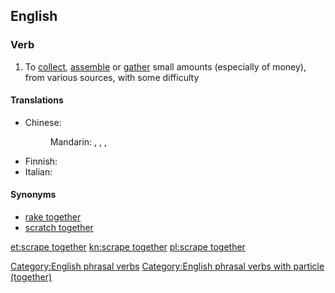 ==English==

===Verb===
{{en-verb|inf=[[scrape]] [[together]]|scrapes together|scraping together|scraped together}}

# {{idiomatic}} To [[collect]], [[assemble]] or [[gather]] small amounts (especially of money), from various sources, with some difficulty

====Translations====
{{trans-top|collect small amounts}}
* Chinese:
*: Mandarin: {{t|cmn|湊|sc=Hani}}, {{t|cmn|凑|tr=còu|sc=Hani}}, {{t|cmn|湊齊|sc=Hani}}, {{t|cmn|凑齐|tr=còuqí|sc=Hani}}
{{trans-mid}}
* Finnish: {{t-|fi|raapia kasaan}}
* Italian: {{t-|it|racimolare}}
{{trans-bottom}}

====Synonyms====
* [[rake together]]
* [[scratch together]]

[[Category:English phrasal verbs]]
[[Category:English phrasal verbs with particle (together)]]

[[et:scrape together]]
[[kn:scrape together]]
[[pl:scrape together]]